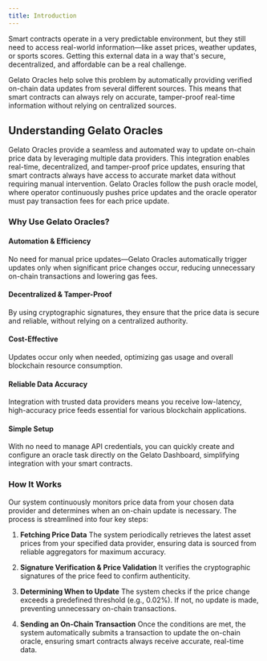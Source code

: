 ```yaml
---
title: Introduction
---
```


Smart contracts operate in a very predictable environment, but they still need to access real-world information—like asset prices, weather updates, or sports scores. Getting this external data in a way that's secure, decentralized, and affordable can be a real challenge.

Gelato Oracles help solve this problem by automatically providing verified on-chain data updates from several different sources. This means that smart contracts can always rely on accurate, tamper-proof real-time information without relying on centralized sources.

## Understanding Gelato Oracles

Gelato Oracles provide a seamless and automated way to update on-chain price data by leveraging multiple data providers. This integration enables real-time, decentralized, and tamper-proof price updates, ensuring that smart contracts always have access to accurate market data without requiring manual intervention. Gelato Oracles follow the push oracle model, where operator continuously pushes price updates and the oracle operator must pay transaction fees for each price update.

### Why Use Gelato Oracles?

#### Automation & Efficiency
No need for manual price updates—Gelato Oracles automatically trigger updates only when significant price changes occur, reducing unnecessary on-chain transactions and lowering gas fees.

#### Decentralized & Tamper-Proof
By using cryptographic signatures, they ensure that the price data is secure and reliable, without relying on a centralized authority.

#### Cost-Effective
Updates occur only when needed, optimizing gas usage and overall blockchain resource consumption.

#### Reliable Data Accuracy
Integration with trusted data providers means you receive low-latency, high-accuracy price feeds essential for various blockchain applications.

#### Simple Setup
With no need to manage API credentials, you can quickly create and configure an oracle task directly on the Gelato Dashboard, simplifying integration with your smart contracts.

### How It Works

Our system continuously monitors price data from your chosen data provider and determines when an on-chain update is necessary. The process is streamlined into four key steps:

1. **Fetching Price Data**
   The system periodically retrieves the latest asset prices from your specified data provider, ensuring data is sourced from reliable aggregators for maximum accuracy.

2. **Signature Verification & Price Validation**
   It verifies the cryptographic signatures of the price feed to confirm authenticity.

3. **Determining When to Update**
   The system checks if the price change exceeds a predefined threshold (e.g., 0.02%). If not, no update is made, preventing unnecessary on-chain transactions.

4. **Sending an On-Chain Transaction**
   Once the conditions are met, the system automatically submits a transaction to update the on-chain oracle, ensuring smart contracts always receive accurate, real-time data.